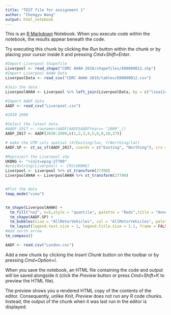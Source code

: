 ```yaml
---
title: "TEST file for assignment 1"
author: "Chengyu Wang"
output: html_notebook
---
```


This is an [R Markdown](http://rmarkdown.rstudio.com) Notebook. When you execute code within the notebook, the results appear beneath the code. 

Try executing this chunk by clicking the *Run* button within the chunk or by placing your cursor inside it and pressing *Cmd+Shift+Enter*. 

```r
#Import Liverpool Shapefile
Liverpool <- read_shape("CDRC AHAH 2016/shapefiles/E08000012.shp")
#Import Liverpool AHAH Data
LiverpoolData <- read_csv("CDRC AHAH 2016/tables/E08000012.csv")

#Join the data 
LiverpoolAHAH <- Liverpool %>% left_join(LiverpoolData, by = c("lsoa11cd" = "lsoa11cd"))

#Import AADF data
AADF <- read_csv("Liverpool.csv")

#2830 2999

#Select the latest data
#AADF_2017 <- rownames(AADF[AADF$AADFYear== "2000",])
AADF_2017 <- AADF[2830:2999,c(1,2,3,4,5,6,9,10,27)]

# make the UTM cols spatial (X/Easting/lon, Y/Northing/lat)
AADF.SP <- st_as_sf(AADF_2017, coords = c("Easting", "Northing"), crs = 27700)

#Reproject the Liverpool shp
UKBNG <- "+init=epsg:27700"
#proj4string(Liverpool) <- CRS(UKBNG)
Liverpool <- Liverpool %>% st_transform(27700)
LiverpoolAHAH <- LiverpoolAHAH %>% st_transform(27700)


#Plot the data
tmap_mode("view")


tm_shape(LiverpoolAHAH) + 
  tm_fill("no2", n=5,style = "quantile", palette = "Reds",title = "Annual mean NO2 (µgm3)") +
  tm_shape(AADF.SP) + 
  tm_bubbles(size = "AllMotorVehicles", col = "AllMotorVehicles", palette = "Purples", scale= 0.9,alpha = 1,style = "quantile", legend.size.show = FALSE, title.col = "All motor-vehicles per day",border.alpha = 0.1) +
  tm_layout(legend.text.size = 1, legend.title.size = 1.1, frame = FALSE) +
#Add north arrow
tm_compass()
```


```r
AADF <- read.csv("London.csv")
```

Add a new chunk by clicking the *Insert Chunk* button on the toolbar or by pressing *Cmd+Option+I*.

When you save the notebook, an HTML file containing the code and output will be saved alongside it (click the *Preview* button or press *Cmd+Shift+K* to preview the HTML file). 

The preview shows you a rendered HTML copy of the contents of the editor. Consequently, unlike *Knit*, *Preview* does not run any R code chunks. Instead, the output of the chunk when it was last run in the editor is displayed.

